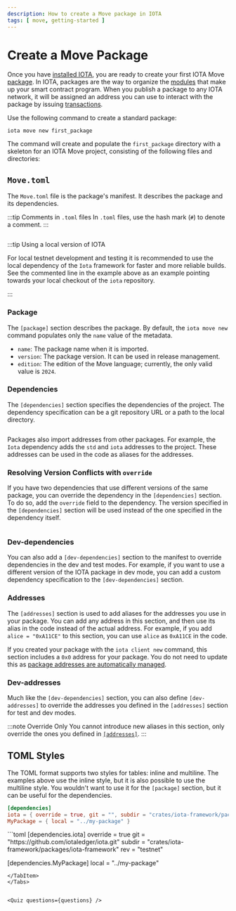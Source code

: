 ```yaml
---
description: How to create a Move package in IOTA
tags: [ move, getting-started ]
---
```



# Create a Move Package

Once you have [installed IOTA](install-iota.mdx), you are ready to create your first IOTA
Move [package](../iota-101/move-overview/package-upgrades/introduction.mdx). In IOTA, packages are the way to organize
the [modules](create-a-module.mdx) that make up your smart contract program. When you publish a package to any IOTA
network, it will be assigned an address you can use to interact with the package by
issuing [transactions](../iota-101/transactions/transactions.mdx).

Use the following command to create a standard package:

```shell
iota move new first_package
```

The command will create and populate the `first_package` directory with a skeleton for an IOTA Move project,
consisting of the following files and directories:

## `Move.toml`

The `Move.toml` file is the package's manifest. It describes the package and its dependencies.

:::tip Comments in `.toml` files
In `.toml` files, use the hash mark (`#`) to denote a comment.
:::

```toml file=<rootDir>/examples/move/first_package/Move.toml
```

:::tip Using a local version of IOTA

For local testnet development and testing it is recommended to use the local dependency of the `Iota` framework for faster and more reliable builds. See the commented line in the example above as an example pointing towards your local checkout of the `iota` repository.

:::

### Package

The `[package]` section describes the package. By default, the `iota move new` command populates only the `name` value
of the metadata.

- `name`: The package name when it is imported.
- `version`: The package version. It can be used in release management.
- `edition`: The edition of the Move language; currently, the only valid value is `2024`.

### Dependencies

The `[dependencies]` section specifies the dependencies of the project. The dependency specification can be a git
repository URL or a path to the local directory.

```toml file=<rootDir>/examples/move/first_package/Move.toml#L10-L15
```

Packages also import addresses from other packages. For example, the `Iota` dependency adds the `std` and `iota` addresses
to the project. These addresses can be used in the code as aliases for the addresses.

### Resolving Version Conflicts with `override`

If you have two dependencies that use different versions of the same package, you can override the dependency in
the `[dependencies]` section. To do so, add the `override` field to the dependency. The version specified in
the `[dependencies]` section will be used instead of the one specified in the dependency itself.

```toml file=<rootDir>/examples/move/first_package/Move.toml#L17-L19
```

### Dev-dependencies

You can also add a `[dev-dependencies]` section to the manifest to override dependencies in the dev and test modes. For
example, if you want to use a different version of the IOTA package in dev mode, you can add a custom dependency
specification to the `[dev-dependencies]` section.

### Addresses

The `[addresses]` section is used to add aliases for the addresses you use in your package. You can add any address in
this section, and then use its alias in the code instead of the actual address. For example, if you
add `alice = "0xA11CE"` to this section, you can use `alice` as `0xA11CE` in the code. 

If you created your package with the `iota client new` command, this section includes a `0x0` address for your package. You do not need to update this as [package addresses are automatically managed](../iota-101/move-overview/package-upgrades/automated-address-management.mdx).

### Dev-addresses

Much like the `[dev-dependencies]` section, you can also define `[dev-addresses]` to override the addresses you defined
in the `[addresses]` section for test and dev modes.

:::note Override Only
You cannot introduce new aliases in this section, only override the ones you defined in [`[addresses]`](#addresses).
:::

## TOML Styles

The TOML format supports two styles for tables: inline and multiline. The examples above use the inline style, but it is
also possible to use the multiline style. You wouldn't want to use it for the `[package]` section, but it can be useful
for the dependencies.

<Tabs groupId="toml-style">
<TabItem label="Inline" value="inline">

```toml
[dependencies]
iota = { override = true, git = "", subdir = "crates/iota-framework/packages/iota-framework", rev = "testnet" }
MyPackage = { local = "../my-package" }
```

</TabItem>
<TabItem label="Multiline" value="multiline">
```toml
[dependencies.iota]
override = true
git = "https://github.com/iotaledger/iota.git"
subdir = "crates/iota-framework/packages/iota-framework"
rev = "testnet"

[dependencies.MyPackage]
local = "../my-package"

```
</TabItem>
</Tabs>


<Quiz questions={questions} />
